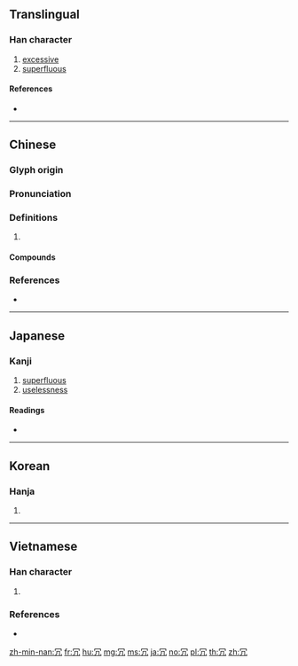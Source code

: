 {{also|宂}}
==Translingual==

===Han character===
{{Han char|rn=14|rad=冖|as=02|sn=4|four=37217|canj=BHN,XBHN|ids=⿱冖几}}

# [[excessive]]
# [[superfluous]]

====References====
* {{Han ref|kx=0130.130|dkj=01566|dj=0292.130|hdz=10302.160|uh=5197|ud=20887|bh=A4BE|bd=42174}}

----

==Chinese==
{{zh-forms}}

===Glyph origin===
{{Han etym}}

===Pronunciation===
{{zh-pron
|m=rǒng
|c=jung5,jung2
|mn=lēng/liōng
|mc=
|oc=y
|cat=
}}

===Definitions===
{{zh-hanzi}}

# {{rfdef|zh}}

====Compounds====
{{zh-der|冗散|冗筆|冗贅|冗賦|冗官|冗詞贅句|心勞意冗|冗長|冗冗|冗員|冗食|冗兵|冗雜|冗費|冗忙|冗繁|窮冗|煩冗|浮冗|撥冗|繁冗|閑冗|荒冗冗}}

===References===
* {{R:yue:Hanzi}}

----

==Japanese==

===Kanji===
{{ja-kanji|grade=c|rs=冖02}}

# [[superfluous]]
# [[uselessness]]

====Readings====
* {{ja-readings|goon=[[にゅう]] (nyū)|kanon=[[じょう]] (jō)|kun=[[むだ]] (muda)}}

----

==Korean==

===Hanja===
{{ko-hanja|hangeul=용|rv=yong|mr=yong|y=yong}}

# {{defn|lang=ko|sort=冖02}}

----

==Vietnamese==

===Han character===
{{vi-readings|rs=冖02|hanviet=võng, nhũng|nom=nhõng, nhủng, nhùng, nũng, nhũng}}

# {{defn|lang=vi|sort=冖02}}

===References===
* {{R:WinVNKey:Lê Sơn Thanh}}

[[zh-min-nan:冗]]
[[fr:冗]]
[[hu:冗]]
[[mg:冗]]
[[ms:冗]]
[[ja:冗]]
[[no:冗]]
[[pl:冗]]
[[th:冗]]
[[zh:冗]]